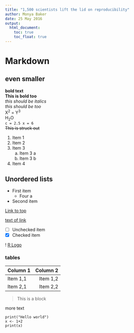 ```yaml
---
title: "1,500 scientists lift the lid on reproducibility"
author: Monya Baker
date: 25 May 2016
output:
  html_document:
    toc: true
    toc_float: true
---
```


# Markdown {#markdown-header}
## even smaller

**bold text**   
__This is bold too__  
*this should be italics*  
_this should be too_   
X^2^ = Y^3^ \
H~2~O  
`c = 2.5
x = 6
`  
~~This is struck out~~

1. Item 1
2. Item 2
3. Item 3
    a. Item 3 a
    b. Item 3 b
4. Item 4

## Unordered lists
* First item
    * Four a
* Second item


[Link to top](#markdown-header) 

[text of link](https://training.cam.ac.uk/bioinformatics/event-timetable)

- [ ] Unchecked item
- [x] Checked item

! [R Logo](/home/participant/Desktop/Course_Materials/Untitled.png)

### tables

| Column 1 | Column 2 |
|----------|----------:|
| Item 1,1 | Item 1,2 |
| Item 2,1 | Item 2,2 |

> This is a block

more text

```
print("Hello world")
x <- 1+2
print(x)
```


